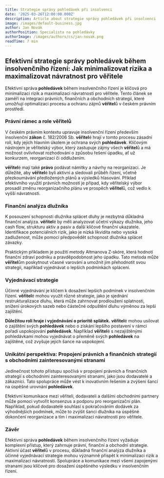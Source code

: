 ```yaml
---
title: Strategie správy pohledávek při insolvenci
date: '2025-03-26T12:00:00.000Z'
description: Article about strategie správy pohledávek při insolvenci
image: /images/default-business.jpg
author: Jan Novák
authorPosition: Specialista na pohledávky
authorImage: /images/authors/cs/jan-novak.png
readTime: 7 min
---
```

## Efektivní strategie správy **pohledávek** během insolvenčního řízení: Jak minimalizovat rizika a maximalizovat návratnost pro věřitele

Efektivní správa **pohledávek** během insolvenčního řízení je klíčová pro minimalizaci rizik a maximalizaci návratnosti pro věřitele. Tento článek se zaměří na integraci právních, finančních a obchodních strategií, které umožňují optimalizaci procesu a ochranu zájmů **věřitel**ů v českém právním prostředí.

### Právní rámec a role **věřitel**ů

V českém právním kontextu upravuje insolvenční řízení především insolvenční **zákon** č. 182/2006 Sb. **věřitel**é hrají v tomto procesu zásadní roli, kdy jejich hlavním úkolem je ochrana svých **pohledávek**. Klíčovým nástrojem je věřitelský výbor, který zastupuje zájmy všech **věřitel**ů a má možnost ovlivňovat rozhodování o způsobu řešení úpadku, ať už konkurzem, reorganizací či oddlužením.

**věřitel**é mají také **právo** podávat námitky a návrhy na reorganizaci. Je důležité, aby **věřitel**é byli aktivní a sledovali průběh řízení, včetně přezkoumávání předložených plánů a výsledků hlasování. Příklad efektivního využití právních možností je případ, kdy věřitelský výbor prosadil změnu reorganizačního plánu ve prospěch **věřitel**ů, což vedlo k vyšší návratnosti.

### Finanční analýza dlužníka

K posouzení schopnosti dlužníka splácet dluhy je nezbytná důkladná finanční analýza. **věřitel**é by měli analyzovat účetní výkazy dlužníka, jeho cash flow, strukturu aktiv a pasiv a další klíčové finanční ukazatele. Identifikace potenciálních rizik, jako je nízká likvidita nebo vysoká zadluženost, může pomoci předpovědět schopnost dlužníka splácet závazky.

Praktickým příkladem je použití metody Altmanova Z-skóre, která hodnotí finanční zdraví podniku a pravděpodobnost jeho úpadku. Tato metoda může **věřitel**ům poskytnout včasné varování a umožnit jim přehodnotit svou strategii, například vyjednávat o lepších podmínkách splácení.

### Vyjednávací strategie

Účinné vyjednávání je klíčem k dosažení lepších podmínek v insolvenčním řízení. **věřitel**é mohou využít různé strategie, jako je sjednání restrukturalizace dluhu, která může zahrnovat prodloužení splatnosti, snížení úrokových sazeb nebo částečné odpuštění dluhu výměnou za lepší zajištění.

**Důležitou roli hraje i vyjednávání o prioritě splátek.** **věřitel**é mohou usilovat o zajištění svých **pohledávek** nebo o získání lepšího postavení v rámci pořadí uspokojování **pohledávek**. Například **věřitel**é s nezajištěnými pohledávkami mohou vyjednávat o přeměně svých **pohledávek** na zajištěné, což zvyšuje jejich šance na uspokojení.

### Unikátní perspektiva: Propojení právních a finančních strategií s obchodními zainteresovanými stranami

Jedinečnost tohoto přístupu spočívá v propojení právních a finančních strategií s obchodními zainteresovanými stranami, jako jsou dodavatelé a zákazníci. Tato spolupráce může vést k inovativním řešením a zvýšení šancí na úspěšné urovnání **pohledávek**.

Efektivní komunikace mezi věřiteli, dodavateli a dalšími obchodními partnery může pomoci vytvořit konsenzus a podporu pro reorganizační plán. Například, pokud dodavatelé souhlasí s pokračováním dodávek za výhodnějších podmínek, může to zvýšit šanci dlužníka na úspěšné dokončení reorganizace a tím i maximalizaci návratnosti pro věřitele.

### Závěr

Efektivní správa **pohledávek** během insolvenčního řízení vyžaduje komplexní přístup, který zahrnuje právní, finanční a obchodní strategie. Aktivní účast **věřitel**ů v procesu, důkladná finanční analýza dlužníka a účinné vyjednávací strategie mohou významně přispět k minimalizaci rizik a maximalizaci návratnosti. Spolupráce a komunikace mezi všemi zapojenými stranami jsou klíčové pro dosažení úspěšného výsledku v insolvenčním řízení.
